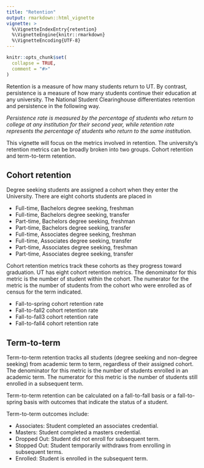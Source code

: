 ```yaml
---
title: "Retention"
output: rmarkdown::html_vignette
vignette: >
  %\VignetteIndexEntry{retention}
  %\VignetteEngine{knitr::rmarkdown}
  %\VignetteEncoding{UTF-8}
---
```


```r
knitr::opts_chunk$set(
  collapse = TRUE,
  comment = "#>"
)
```

Retention is a measure of how many students return to UT. By contrast, persistence is a measure of how many students continue their education at any university. The National Student Clearinghouse differentiates retention and persistence in the following way.

*Persistence rate is measured by the percentage of students who return to college at any institution for their second year, while retention rate represents the percentage of students who return to the same institution.*

This vignette will focus on the metrics involved in retention. The university's retention metrics can be broadly broken into two groups. Cohort retention and term-to-term retention.  

## Cohort retention

Degree seeking students are assigned a cohort when they enter the University. There are eight cohorts students are placed in 

- Full-time, Bachelors degree seeking, freshman
- Full-time, Bachelors degree seeking, transfer
- Part-time, Bachelors degree seeking, freshman
- Part-time, Bachelors degree seeking, transfer
- Full-time, Associates degree seeking, freshman
- Full-time, Associates degree seeking, transfer
- Part-time, Associates degree seeking, freshman
- Part-time, Associates degree seeking, transfer

Cohort retention metrics track these cohorts as they progress toward graduation. UT has eight cohort retention metrics. The denominator for this metric is the number of student within the cohort. The numerator for the metric is the number of students from the cohort who were enrolled as of census for the term indicated.

- Fall-to-spring cohort retention rate
- Fall-to-fall2 cohort retention rate 
- Fall-to-fall3 cohort retention rate 
- Fall-to-fall4 cohort retention rate

## Term-to-term

Term-to-term retention tracks all students (degree seeking and non-degree seeking) from academic term to term, regardless of their assigned cohort. The denominator for this metric is the number of students enrolled in an academic term. The numerator for this metric is the number of students still enrolled in a subsequent term. 

Term-to-term retention can be calculated on a fall-to-fall basis or a fall-to-spring basis with outcomes that indicate the status of a student.

Term-to-term outcomes include:

  - Associates: Student completed an associates credential.
  - Masters: Student completed a masters credential.
  - Dropped Out: Student did not enroll for subsequent term.
  - Stopped Out: Student temporarily withdraws from enrolling in subsequent terms.
  - Enrolled: Student is enrolled in the subsequent term.

